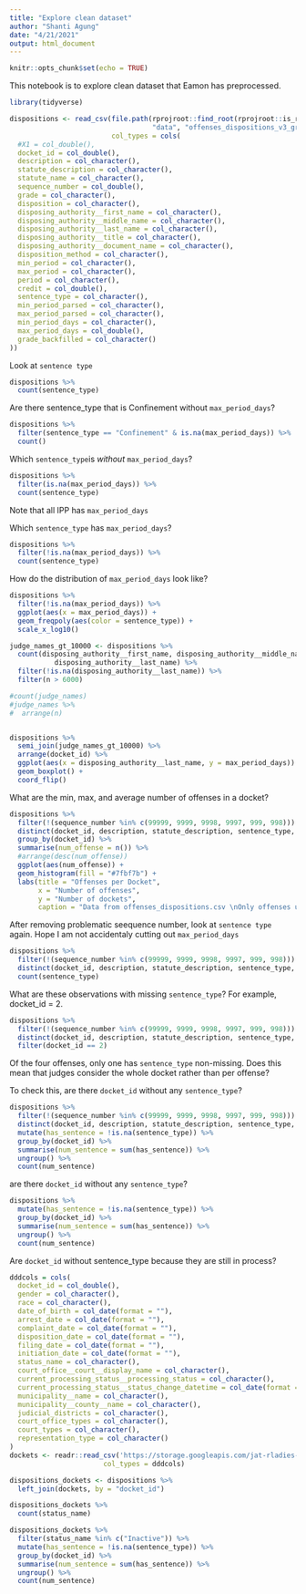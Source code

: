 ```yaml
---
title: "Explore clean dataset"
author: "Shanti Agung"
date: "4/21/2021"
output: html_document
---
```


```r
knitr::opts_chunk$set(echo = TRUE)
```

This notebook is to explore clean dataset that Eamon has preprocessed. 

```r
library(tidyverse)
```

```r
dispositions <- read_csv(file.path(rprojroot::find_root(rprojroot::is_rstudio_project),
                                   "data", "offenses_dispositions_v3_grades.csv"),
                         col_types = cols(
  #X1 = col_double(),
  docket_id = col_double(),
  description = col_character(),
  statute_description = col_character(),
  statute_name = col_character(),
  sequence_number = col_double(),
  grade = col_character(),
  disposition = col_character(),
  disposing_authority__first_name = col_character(),
  disposing_authority__middle_name = col_character(),
  disposing_authority__last_name = col_character(),
  disposing_authority__title = col_character(),
  disposing_authority__document_name = col_character(),
  disposition_method = col_character(),
  min_period = col_character(),
  max_period = col_character(),
  period = col_character(),
  credit = col_double(),
  sentence_type = col_character(),
  min_period_parsed = col_character(),
  max_period_parsed = col_character(),
  min_period_days = col_character(),
  max_period_days = col_double(),
  grade_backfilled = col_character()
))
```

Look at `sentence type`

```r
dispositions %>% 
  count(sentence_type)
```

Are there sentence_type that is Confinement without `max_period_days`?
```r
dispositions %>% 
  filter(sentence_type == "Confinement" & is.na(max_period_days)) %>% 
  count()
```

Which `sentence_type`is _without_ `max_period_days`?
```r
dispositions %>% 
  filter(is.na(max_period_days)) %>% 
  count(sentence_type)
```
Note that all IPP has `max_period_days`

Which `sentence_type` has `max_period_days`? 
```r
dispositions %>% 
  filter(!is.na(max_period_days)) %>% 
  count(sentence_type)
```

How do the distribution of `max_period_days` look like?

```r
dispositions %>% 
  filter(!is.na(max_period_days)) %>% 
  ggplot(aes(x = max_period_days)) +
  geom_freqpoly(aes(color = sentence_type)) +
  scale_x_log10()
```
```r
judge_names_gt_10000 <- dispositions %>% 
  count(disposing_authority__first_name, disposing_authority__middle_name, 
           disposing_authority__last_name) %>% 
  filter(!is.na(disposing_authority__last_name)) %>% 
  filter(n > 6000)

#count(judge_names)
#judge_names %>% 
#  arrange(n)



```
```r
dispositions %>% 
  semi_join(judge_names_gt_10000) %>% 
  arrange(docket_id) %>% 
  ggplot(aes(x = disposing_authority__last_name, y = max_period_days)) +
  geom_boxplot() +
  coord_flip()
```

What are the min, max, and average number of offenses in a docket?

```r

dispositions %>% 
  filter(!(sequence_number %in% c(99999, 9999, 9998, 9997, 999, 998))) %>% 
  distinct(docket_id, description, statute_description, sentence_type, .keep_all = TRUE) %>% 
  group_by(docket_id) %>%
  summarise(num_offense = n()) %>% 
  #arrange(desc(num_offense))
  ggplot(aes(num_offense)) +
  geom_histogram(fill = "#7fbf7b") +
  labs(title = "Offenses per Docket",
       x = "Number of offenses",
       y = "Number of dockets",
       caption = "Data from offenses_dispositions.csv \nOnly offenses unique in docket_id, description, statute_description, and sentence_type variables are included\nInclude offenses where values of sequence_number variable are 99999, 9999, 9998, 9997, 999, and 998")


```

After removing problematic seequence number, look at `sentence type` again. Hope I am not accidentaly cutting out `max_period_days`

```r
dispositions %>% 
  filter(!(sequence_number %in% c(99999, 9999, 9998, 9997, 999, 998))) %>% 
  distinct(docket_id, description, statute_description, sentence_type, .keep_all = TRUE) %>% 
  count(sentence_type)
```

What are these observations with missing `sentence_type`? For example, docket_id = 2.
```r
dispositions %>% 
  filter(!(sequence_number %in% c(99999, 9999, 9998, 9997, 999, 998))) %>% 
  distinct(docket_id, description, statute_description, sentence_type, .keep_all = TRUE) %>% 
  filter(docket_id == 2) 
```
Of the four offenses, only one has `sentence_type` non-missing. Does this mean that judges consider the whole docket rather than per offense?

To check this, are there `docket_id` without any `sentence_type`?
```r
dispositions %>% 
  filter(!(sequence_number %in% c(99999, 9999, 9998, 9997, 999, 998))) %>% 
  distinct(docket_id, description, statute_description, sentence_type, .keep_all = TRUE) %>% 
  mutate(has_sentence = !is.na(sentence_type)) %>% 
  group_by(docket_id) %>% 
  summarise(num_sentence = sum(has_sentence)) %>% 
  ungroup() %>% 
  count(num_sentence)
```

are there `docket_id` without any `sentence_type`?

```r
dispositions %>% 
  mutate(has_sentence = !is.na(sentence_type)) %>% 
  group_by(docket_id) %>% 
  summarise(num_sentence = sum(has_sentence)) %>% 
  ungroup() %>% 
  count(num_sentence)
```

Are `docket_id` without sentence_type because they are still in process?

```r
dddcols = cols(
  docket_id = col_double(),
  gender = col_character(),
  race = col_character(),
  date_of_birth = col_date(format = ""),
  arrest_date = col_date(format = ""),
  complaint_date = col_date(format = ""),
  disposition_date = col_date(format = ""),
  filing_date = col_date(format = ""),
  initiation_date = col_date(format = ""),
  status_name = col_character(),
  court_office__court__display_name = col_character(),
  current_processing_status__processing_status = col_character(),
  current_processing_status__status_change_datetime = col_date(format = ""),
  municipality__name = col_character(),
  municipality__county__name = col_character(),
  judicial_districts = col_character(),
  court_office_types = col_character(),
  court_types = col_character(),
  representation_type = col_character()
)
dockets <- readr::read_csv('https://storage.googleapis.com/jat-rladies-2021-datathon/defendant_docket_details.csv',
                       col_types = dddcols)
```

```r
dispositions_dockets <- dispositions %>% 
  left_join(dockets, by = "docket_id")
```

```r
dispositions_dockets %>%
  count(status_name)
```


```r
dispositions_dockets %>% 
  filter(status_name %in% c("Inactive")) %>% 
  mutate(has_sentence = !is.na(sentence_type)) %>% 
  group_by(docket_id) %>% 
  summarise(num_sentence = sum(has_sentence)) %>% 
  ungroup() %>% 
  count(num_sentence)
```


